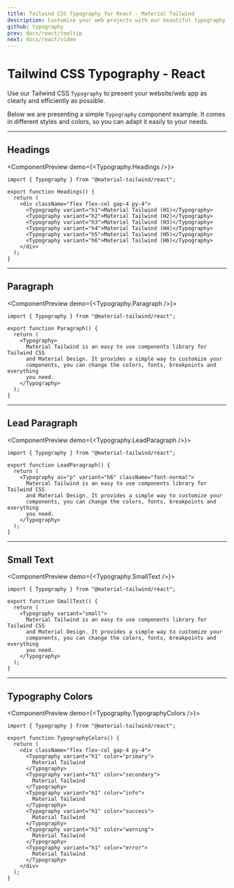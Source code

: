 ```yaml
---
title: Tailwind CSS Typography for React - Material Tailwind
description: Customise your web projects with our beautiful typography component for Tailwind CSS and React using Material Design guidelines.
github: typography
prev: docs/react/tooltip
next: docs/react/video
---
```


# Tailwind CSS Typography - React

Use our Tailwind CSS `Typography` to present your website/web app as clearly and efficiently as possible.

Below we are presenting a simple `Typography` component example. It comes in different styles and colors, so you can adapt it easily to your needs.

---

## Headings

<ComponentPreview demo={<Typography.Headings />}>
```tsx
import { Typography } from "@material-tailwind/react";

export function Headings() {
  return (
    <div className="flex flex-col gap-4 py-4">
      <Typography variant="h1">Material Tailwind (H1)</Typography>
      <Typography variant="h2">Material Tailwind (H2)</Typography>
      <Typography variant="h3">Material Tailwind (H3)</Typography>
      <Typography variant="h4">Material Tailwind (H4)</Typography>
      <Typography variant="h5">Material Tailwind (H5)</Typography>
      <Typography variant="h6">Material Tailwind (H6)</Typography>
    </div>
  );
}

```
</ComponentPreview>

---

## Paragraph

<ComponentPreview demo={<Typography.Paragraph />}>
```tsx
import { Typography } from "@material-tailwind/react";

export function Paragraph() {
  return (
    <Typography>
      Material Tailwind is an easy to use components library for Tailwind CSS
      and Material Design. It provides a simple way to customize your
      components, you can change the colors, fonts, breakpoints and everything
      you need.
    </Typography>
  );
}
```
</ComponentPreview>

---

## Lead Paragraph

<ComponentPreview demo={<Typography.LeadParagraph />}>
```tsx
import { Typography } from "@material-tailwind/react";

export function LeadParagraph() {
  return (
    <Typography as="p" variant="h6" className="font-normal">
      Material Tailwind is an easy to use components library for Tailwind CSS
      and Material Design. It provides a simple way to customize your
      components, you can change the colors, fonts, breakpoints and everything
      you need.
    </Typography>
  );
}
```
</ComponentPreview>

---

## Small Text

<ComponentPreview demo={<Typography.SmallText />}>
```tsx
import { Typography } from "@material-tailwind/react";

export function SmallText() {
  return (
    <Typography variant="small">
      Material Tailwind is an easy to use components library for Tailwind CSS
      and Material Design. It provides a simple way to customize your
      components, you can change the colors, fonts, breakpoints and everything
      you need.
    </Typography>
  );
}
```
</ComponentPreview>

---

## Typography Colors

<ComponentPreview demo={<Typography.TypographyColors />}>
```tsx
import { Typography } from "@material-tailwind/react";

export function TypographyColors() {
  return (
    <div className="flex flex-col gap-4 py-4">
      <Typography variant="h1" color="primary">
        Material Tailwind
      </Typography>
      <Typography variant="h1" color="secondary">
        Material Tailwind
      </Typography>
      <Typography variant="h1" color="info">
        Material Tailwind
      </Typography>
      <Typography variant="h1" color="success">
        Material Tailwind
      </Typography>
      <Typography variant="h1" color="warning">
        Material Tailwind
      </Typography>
      <Typography variant="h1" color="error">
        Material Tailwind
      </Typography>
    </div>
  );
}
```
</ComponentPreview>
